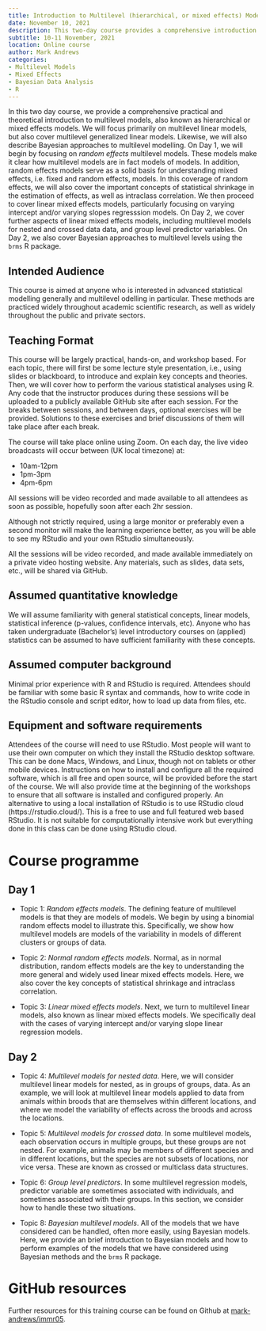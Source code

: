 ```yaml
---
title: Introduction to Multilevel (hierarchical, or mixed effects) Models
date: November 10, 2021
description: This two-day course provides a comprehensive introduction to multilevel models, focusing on multilevel linear models and Bayesian approaches. The course covers random effects models, linear mixed effects models, and multilevel models for nested and crossed data. It also includes practical sessions using R.
subtitle: 10-11 November, 2021
location: Online course
author: Mark Andrews
categories:
- Multilevel Models
- Mixed Effects
- Bayesian Data Analysis
- R
---
```


In this two day course, we provide a comprehensive practical and theoretical introduction to multilevel models, also known as hierarchical or mixed effects models.
We will focus primarily on multilevel linear models, but also cover multilevel generalized linear models.
Likewise, we will also describe Bayesian approaches to multilevel modelling.
On Day 1, we will begin by focusing on *random effects* multilevel models.
These models make it clear how multilevel models are in fact models of models.
In addition, random effects models serve as a solid basis for understanding mixed effects, i.e. fixed and random effects, models.
In this coverage of random effects, we will also cover the important concepts of statistical shrinkage in the estimation of effects, as well as intraclass correlation.
We then proceed to cover linear mixed effects models, particularly focusing on varying intercept and/or varying slopes regresssion models.
On Day 2, we cover further aspects of linear mixed effects models, including multilevel models for nested and crossed data data, and group level predictor variables.
On Day 2, we also cover Bayesian approaches to multilevel levels using the `brms` R package.

## Intended Audience

This course is aimed at anyone who is interested in advanced statistical modelling generally and multilevel odelling in particular. These methods are practiced widely throughout academic scientific research, as well as widely throughout the public and private sectors.

## Teaching Format

This course will be largely practical, hands-on, and workshop based. For each topic, there will first be some lecture style presentation, i.e., using slides or blackboard, to introduce and explain key concepts and theories. Then, we will cover how to perform the various statistical analyses using R. Any code that the instructor produces during these sessions will be uploaded to a publicly available GitHub site after each session. For the breaks between sessions, and between days, optional exercises will be provided. Solutions to these exercises and brief discussions of them will take place after each break.

The course will take place online using Zoom. On each day, the live video broadcasts will occur between (UK local timezone) at:

* 10am-12pm
* 1pm-3pm
* 4pm-6pm

All sessions will be video recorded and made available to all attendees as soon as possible, hopefully soon after each 2hr session.

Although not strictly required, using a large monitor or preferably even a second monitor will make the learning experience better, as you will be able to see my RStudio and your own RStudio simultaneously.

All the sessions will be video recorded, and made available immediately on a private video hosting website. Any materials, such as slides, data sets, etc., will be shared via GitHub.

## Assumed quantitative knowledge

We will assume familiarity with general statistical concepts, linear models, statistical inference (p-values, confidence intervals, etc). Anyone who has taken undergraduate (Bachelor's) level introductory courses on (applied) statistics can be assumed to have sufficient familiarity with these concepts.

## Assumed computer background

Minimal prior experience with R and RStudio is required. Attendees should be familiar with some basic R syntax and commands, how to write code in the RStudio console and script editor, how to load up data from files, etc.

## Equipment and software requirements

Attendees of the course will need to use RStudio. Most people will want to use their own computer on which they install the RStudio desktop software. This can be done Macs, Windows, and Linux, though not on tablets or other mobile devices. Instructions on how to install and configure all the required software, which is all free and open source, will be provided before the start of the course. We will also provide time at the beginning of the workshops to ensure that all software is installed and configured properly. An alternative to using a local installation of RStudio is to use RStudio cloud (https://rstudio.cloud/). This is a free to use and full featured web based RStudio. It is not suitable for computationally intensive work but everything done in this class can be done using RStudio cloud.

# Course programme

## Day 1

* Topic 1: *Random effects models*. The defining feature of multilevel models is that they are models of models. We begin by using a binomial random effects model to illustrate this. Specifically, we show how multilevel models are models of the variability in models of different clusters or groups of data.

* Topic 2: *Normal random effects models*. Normal, as in normal distribution, random effects models are the key to understanding the more general and widely used linear mixed effects models. Here, we also cover the key concepts of statistical shrinkage and intraclass correlation.

* Topic 3: *Linear mixed effects models*. Next, we turn to multilevel linear models, also known as linear mixed effects models. We specifically deal with the cases of varying intercept and/or varying slope linear regression models.

## Day 2

* Topic 4: *Multilevel models for nested data*. Here, we will consider multilevel linear models for nested, as in groups of groups, data. As an example, we will look at multilevel linear models applied to data from animals within broods that are themselves within different locations, and where we model the variability of effects across the broods and across the locations.

* Topic 5: *Multilevel models for crossed data*. In some multilevel models, each observation occurs in multiple groups, but these groups are not nested. For example, animals may be members of different species and in different locations, but the species are not subsets of locations, nor vice versa. These are known as crossed or multiclass data structures.

* Topic 6: *Group level predictors*. In some multilevel regression models, predictor variable are sometimes associated with individuals, and sometimes associated with their groups. In this section, we consider how to handle these two situations.

* Topic 8: *Bayesian multilevel models*. All of the models that we have considered can be handled, often more easily, using Bayesian models. Here, we provide an brief introduction to Bayesian models and how to perform examples of the models that we have considered using Bayesian methods and the `brms` R package.

# GitHub resources

Further resources for this training course can be found on Github at [mark-andrews/immr05](https://github.com/mark-andrews/immr05).
